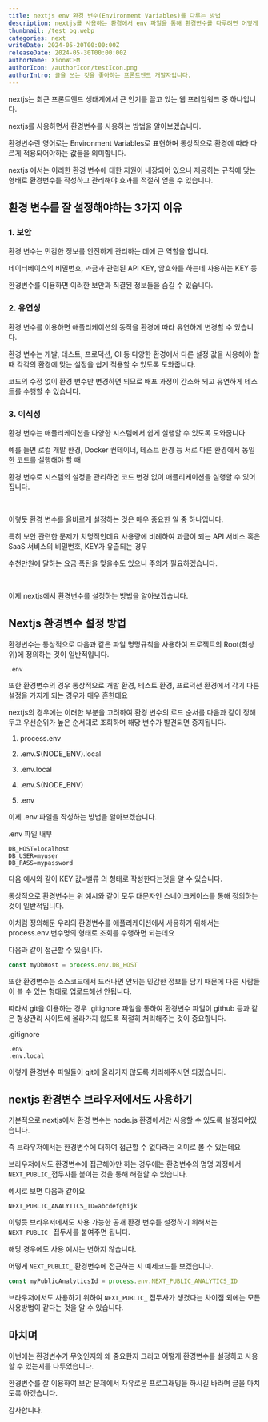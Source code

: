 ```yaml
---
title: nextjs env 환경 변수(Environment Variables)를 다루는 방법
description: nextjs를 사용하는 환경에서 env 파일을 통해 환경변수를 다루려면 어떻게 해야할까요?
thumbnail: /test_bg.webp
categories: next
writeDate: 2024-05-20T00:00:00Z
releaseDate: 2024-05-30T00:00:00Z
authorName: XionWCFM
authorIcon: /authorIcon/testIcon.png
authorIntro: 글을 쓰는 것을 좋아하는 프론트엔드 개발자입니다.
---
```


nextjs는 최근 프론트엔드 생태계에서 큰 인기를 끌고 있는 웹 프레임워크 중 하나입니다.

nextjs를 사용하면서 환경변수를 사용하는 방법을 알아보겠습니다.

환경변수란 영어로는 Environment Variables로 표현하며 통상적으로 환경에 따라 다르게 적용되어야하는 값들을 의미합니다.

nextjs 에서는 이러한 환경 변수에 대한 지원이 내장되어 있으나 제공하는 규칙에 맞는 형태로 환경변수를 작성하고 관리해야 효과를 적절히 얻을 수 있습니다.



## 환경 변수를 잘 설정해야하는 3가지 이유

### 1. 보안

환경 변수는 민감한 정보를 안전하게 관리하는 데에 큰 역할을 합니다.

데이터베이스의 비밀번호, 과금과 관련된 API KEY, 암호화를 하는데 사용하는 KEY 등

환경변수를 이용하면 이러한 보안과 직결된 정보들을 숨길 수 있습니다.

### 2. 유연성

환경 변수를 이용하면 애플리케이션의 동작을 환경에 따라 유연하게 변경할 수 있습니다.

환경 변수는 개발, 테스트, 프로덕션, CI 등 다양한 환경에서 다른 설정 값을 사용해야 할 때 각각의 환경에 맞는 설정을 쉽게 적용할 수 있도록 도와줍니다.

코드의 수정 없이 환경 변수만 변경하면 되므로 배포 과정이 간소화 되고 유연하게 테스트를 수행할 수 있습니다.

### 3. 이식성

환경 변수는 애플리케이션을 다양한 시스템에서 쉽게 실행할 수 있도록 도와줍니다.

예를 들면 로컬 개발 환경, Docker 컨테이너, 테스트 환경 등 서로 다른 환경에서 동일한 코드를 실행해야 할 때

환경 변수로 시스템의 설정을 관리하면 코드 변경 없이 애플리케이션을 실행할 수 있어집니다.


<br/>

이렇듯 환경 변수를 올바르게 설정하는 것은 매우 중요한 일 중 하나입니다.

특히 보안 관련한 문제가 치명적인데요 사용량에 비례하여 과금이 되는 API 서비스 혹은 SaaS 서비스의 비밀번호, KEY가 유출되는 경우

수천만원에 달하는 요금 폭탄을 맞을수도 있으니 주의가 필요하겠습니다.


<br/>

이제 nextjs에서 환경변수를 설정하는 방법을 알아보겠습니다.



## Nextjs 환경변수 설정 방법

환경변수는 통상적으로 다음과 같은 파일 명명규칙을 사용하여 프로젝트의 Root(최상위)에 정의하는 것이 일반적입니다.

```
.env
```

또한 환경변수의 경우 통상적으로 개발 환경, 테스트 환경, 프로덕션 환경에서 각기 다른 설정을 가지게 되는 경우가 매우 흔한데요

nextjs의 경우에는 이러한 부분을 고려하여 환경 변수의 로드 순서를 다음과 같이 정해두고 우선순위가 높은 순서대로 조회하며 해당 변수가 발견되면 중지됩니다.

1. process.env

2. .env.$(NODE_ENV).local

3. .env.local

4. .env.$(NODE_ENV)

5. .env


이제 .env 파일을 작성하는 방법을 알아보겠습니다.

.env 파일 내부

```
DB_HOST=localhost
DB_USER=myuser
DB_PASS=mypassword
```

다음 예시와 같이 KEY 값=밸류 의 형태로 작성한다는것을 알 수 있습니다.

통상적으로 환경변수는 위 예시와 같이 모두 대문자인 스네이크케이스를 통해 정의하는 것이 일반적입니다.

이처럼 정의해둔 우리의 환경변수를 애플리케이션에서 사용하기 위해서는 process.env.변수명의 형태로 조회를 수행하면 되는데요

다음과 같이 접근할 수 있습니다.

```ts
const myDbHost = process.env.DB_HOST
```

또한 환경변수는 소스코드에서 드러나면 안되는 민감한 정보를 담기 때문에 다른 사람들이 볼 수 있는 형태로 업로드해선 안됩니다.

따라서 git을 이용하는 경우 .gitignore 파일을 통하여 환경변수 파일이 github 등과 같은 형상관리 사이트에 올라가지 않도록 적절히 처리해주는 것이 중요합니다.

.gitignore

```
.env
.env.local
```

이렇게 환경변수 파일들이 git에 올라가지 않도록 처리해주시면 되겠습니다.


## nextjs 환경변수 브라우저에서도 사용하기

기본적으로 nextjs에서 환경 변수는 node.js 환경에서만 사용할 수 있도록 설정되어있습니다.

즉 브라우저에서는 환경변수에 대하여 접근할 수 없다라는 의미로 볼 수 있는데요

브라우저에서도 환경변수에 접근해야만 하는 경우에는 환경변수의 명명 과정에서 `NEXT_PUBLIC_`접두사를 붙이는 것을 통해 해결할 수 있습니다.

예시로 보면 다음과 같아요

```
NEXT_PUBLIC_ANALYTICS_ID=abcdefghijk
```

이렇듯 브라우저에서도 사용 가능한 공개 환경 변수를 설정하기 위해서는 `NEXT_PUBLIC_` 접두사를 붙여주면 됩니다.

해당 경우에도 사용 예시는 변하지 않습니다.

어떻게 `NEXT_PUBLIC_` 환경변수에 접근하는 지 예제코드를 보겠습니다.

```ts
const myPublicAnalyticsId = process.env.NEXT_PUBLIC_ANALYTICS_ID
```

브라우저에서도 사용하기 위하여 `NEXT_PUBLIC_` 접두사가 생겼다는 차이점 외에는 모든 사용방법이 같다는 것을 알 수 있습니다.



## 마치며

이번에는 환경변수가 무엇인지와 왜 중요한지 그리고 어떻게 환경변수를 설정하고 사용할 수 있는지를 다루었습니다.

환경변수를 잘 이용하여 보안 문제에서 자유로운 프로그래밍을 하시길 바라며 글을 마치도록 하겠습니다.

감사합니다.